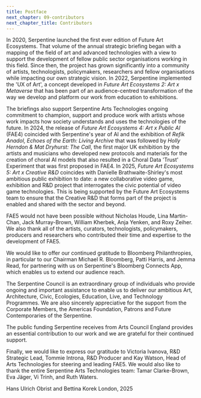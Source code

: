 ```yaml
---
title: Postface
next_chapter: 09-contributors
next_chapter_title: Contributors
---
```


<Box>

In 2020, Serpentine launched the first ever edition of Future Art Ecosystems. That volume of the annual strategic briefing began with a mapping of the field of art and advanced technologies with a view to support the development of fellow public sector organisations working in this field. Since then, the project has grown significantly into a community of artists, technologists, policymakers, researchers and fellow organisations while impacting our own strategic vision. In 2022, Serpentine implemented the 'UX of Art', a concept developed in _Future Art Ecosystems 2: Art x Metaverse_ that has been part of an audience-centred transformation of the way we develop and platform our work from education to exhibitions.

The briefings also support Serpentine Arts Technologies ongoing commitment to champion, support and produce work with artists whose work impacts how society understands and uses the technologies of the future. In 2024, the release of _Future Art Ecosystems 4: Art x Public AI_ (FAE4) coincided with Serpentine's year of AI and the exhibition of _Refik Anadol, Echoes of the Earth: Living Archive_ that was followed by _Holly Herndon & Mat Dryhurst: The Call_, the first major UK exhibition by the artists and musicians who developed new protocols and materials for the creation of choral AI models that also resulted in a Choral Data 'Trust' Experiment that was first proposed in FAE4. In 2025, _Future Art Ecosystems 5: Art x Creative R&D_ coincides with Danielle Brathwaite-Shirley's most ambitious public exhibition to date: a new collaborative video game, exhibition and R&D project that interrogates the civic potential of video game technologies. This is being supported by the Future Art Ecosystems team to ensure that the Creative R&D that forms part of the project is enabled and shared with the sector and beyond.

FAE5 would not have been possible without Nicholas Houde, Lina Martin-Chan, Jack Murray-Brown, William Kherbek, Anja Yenken, and Roxy Zeiher. We also thank all of the artists, curators, technologists, policymakers, producers and researchers who contributed their time and expertise to the development of FAE5.

We would like to offer our continued gratitude to Bloomberg Philanthropies, in particular to our Chairman Michael R. Bloomberg, Patti Harris, and Jemma Read, for partnering with us on Serpentine's Bloomberg Connects App, which enables us to extend our audience reach.

The Serpentine Council is an extraordinary group of individuals who provide ongoing and important assistance to enable us to deliver our ambitious Art, Architecture, Civic, Ecologies, Education, Live, and Technology Programmes. We are also sincerely appreciative for the support from the Corporate Members, the Americas Foundation, Patrons and Future Contemporaries of the Serpentine.

The public funding Serpentine receives from Arts Council England provides an essential contribution to our work and we are grateful for their continued support.

Finally, we would like to express our gratitude to Victoria Ivanova, R&D Strategic Lead, Tommie Introna, R&D Producer and Kay Watson, Head of Arts Technologies for steering and leading FAE5. We would also like to thank the entire Serpentine Arts Technologies team: Tamar Clarke-Brown, Eva Jäger, Vi Trinh, and Ruth Waters.

Hans Ulrich Obrist and Bettina Korek London, 2025

</Box>

